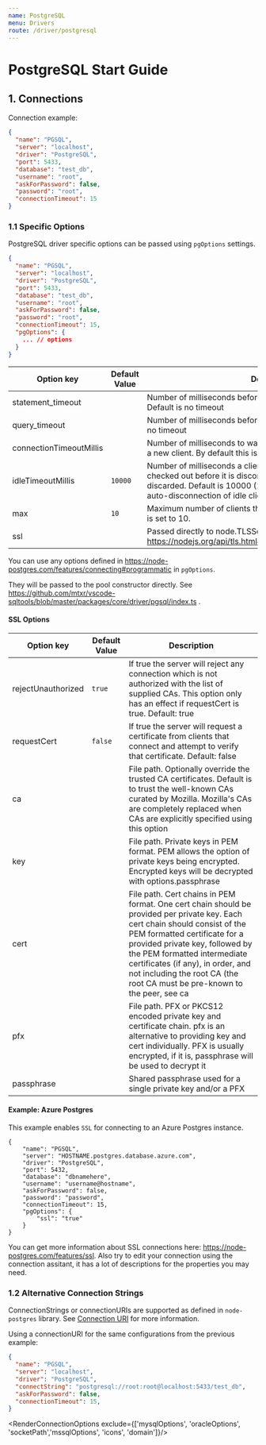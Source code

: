 ```yaml
---
name: PostgreSQL
menu: Drivers
route: /driver/postgresql
---
```



# PostgreSQL Start Guide

## 1. Connections

Connection example:
```json
{
  "name": "PGSQL",
  "server": "localhost",
  "driver": "PostgreSQL",
  "port": 5433,
  "database": "test_db",
  "username": "root",
  "askForPassword": false,
  "password": "root",
  "connectionTimeout": 15
}
```

### 1.1 Specific Options

PostgreSQL driver specific options can be passed using `pgOptions` settings.

```json
{
  "name": "PGSQL",
  "server": "localhost",
  "driver": "PostgreSQL",
  "port": 5433,
  "database": "test_db",
  "username": "root",
  "askForPassword": false,
  "password": "root",
  "connectionTimeout": 15,
  "pgOptions": {
    ... // options
  }
}
```

| Option key               | Default Value | Description |
| -------------            | ------------- | -------------  |
| statement_timeout        |               | Number of milliseconds before a statement in query will time out. Default is no timeout |
| query_timeout            |               | Number of milliseconds before a query call will timeout. Default is no timeout |
| connectionTimeoutMillis  |               | Number of milliseconds to wait before timing out when connecting a new client. By default this is 0 which means no timeout |
| idleTimeoutMillis        | `10000`       | Number of milliseconds a client must sit idle in the pool and not be checked out before it is disconnected from the backend and discarded. Default is 10000 (10 seconds) - set to 0 to disable auto-disconnection of idle clients |
| max                      | `10`          | Maximum number of clients the pool should contain. By default this is set to 10. |
| ssl                      |               | Passed directly to node.TLSSocket. Check more here: https://nodejs.org/api/tls.html#tls_new_tls_tlssocket_socket_options |

You can use any options defined in https://node-postgres.com/features/connecting#programmatic in `pgOptions`.

They will be passed to the pool constructor directly. See https://github.com/mtxr/vscode-sqltools/blob/master/packages/core/driver/pgsql/index.ts .

#### SSL Options

| Option key         | Default Value | Description |
| -------------      | ------------- | -------------  |
| rejectUnauthorized | `true`        | If true the server will reject any connection which is not authorized with the list of supplied CAs. This option only has an effect if requestCert is true. Default: true |
| requestCert        | `false`       | If true the server will request a certificate from clients that connect and attempt to verify that certificate. Default: false |
| ca                 |               | File path. Optionally override the trusted CA certificates. Default is to trust the well-known CAs curated by Mozilla. Mozilla's CAs are completely replaced when CAs are explicitly specified using this option |
| key                |               | File path. Private keys in PEM format. PEM allows the option of private keys being encrypted. Encrypted keys will be decrypted with options.passphrase |
| cert               |               | File path. Cert chains in PEM format. One cert chain should be provided per private key. Each cert chain should consist of the PEM formatted certificate for a provided private key, followed by the PEM formatted intermediate certificates (if any), in order, and not including the root CA (the root CA must be pre-known to the peer, see ca |
| pfx                |               | File path. PFX or PKCS12 encoded private key and certificate chain. pfx is an alternative to providing key and cert individually. PFX is usually encrypted, if it is, passphrase will be used to decrypt it |
| passphrase         |               | Shared passphrase used for a single private key and/or a PFX |


#### Example: Azure Postgres

This example enables `SSL` for connecting to an Azure Postgres instance.

```
{
    "name": "PGSQL",
    "server": "HOSTNAME.postgres.database.azure.com",
    "driver": "PostgreSQL",
    "port": 5432,
    "database": "dbnamehere",
    "username": "username@hostname",
    "askForPassword": false,
    "password": "password",
    "connectionTimeout": 15,
    "pgOptions": {
        "ssl": "true"
    }
}
```

You can get more information about SSL connections here: https://node-postgres.com/features/ssl. Also try to edit your connection using the connection assitant, it has a lot of descriptions for the properties you may need.


### 1.2 Alternative Connection Strings

ConnectionStrings or connectionURIs are supported as defined in `node-postgres` library. See [Connection URI](https://node-postgres.com/features/connecting#connection-uri) for more information.

Using a connectionURI for the same configurations from the previous example:

```json
{
  "name": "PGSQL",
  "server": "localhost",
  "driver": "PostgreSQL",
  "connectString": "postgresql://root:root@localhost:5433/test_db",
  "askForPassword": false,
  "connectionTimeout": 15,
}
```

<RenderConnectionOptions exclude={['mysqlOptions', 'oracleOptions', 'socketPath','mssqlOptions', 'icons', 'domain']}/>
